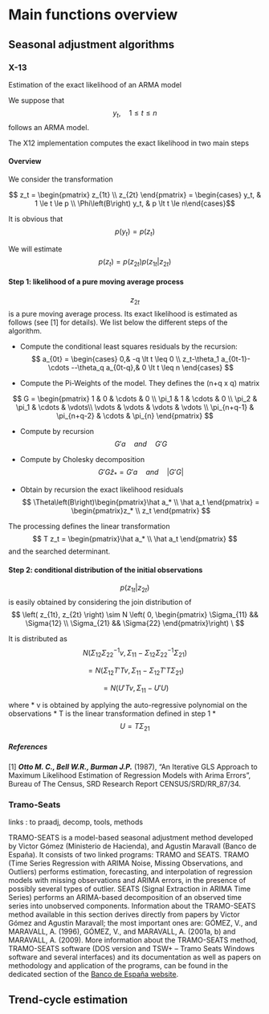 # Main functions overview 


## Seasonal adjustment algorithms 

### X-13
Estimation of the exact likelihood of an ARMA model

We suppose that 
$$ y_t, \quad 1 \le t \le n $$
follows an ARMA model.

The X12 implementation computes the exact likelihood in two main steps

#### Overview

We consider the transformation

$$ z_t = \begin{pmatrix} z_{1t} \\ z_{2t} \end{pmatrix} = \begin{cases} y_t, & 1 \le t \le p \\ \Phi\left(B\right) y_t, & p \lt t \le n\end{cases}$$

It is obvious that 
$$ p\left(y_t\right) = p\left(z_t\right) $$

We will estimate
$$ p\left(z_t\right) = p\left(z_{2t}\right)  p\left(z_{1t}\right | z_{2t} )$$

#### Step 1: likelihood of a pure moving average process

$$z_{2t}$$
is a pure moving average process. Its exact likelihood is estimated as follows (see [1] for details).
We list below the different steps of the algorithm.

* Compute the conditional least squares residuals by the recursion:
$$ a_{0t} = \begin{cases} 0,& -q \lt t \leq 0 \\ z_t-\theta_1 a_{0t-1}- \cdots --\theta_q a_{0t-q},&  0 \lt t \leq n  \end{cases} $$

* Compute the Pi-Weights of the model. They defines the (n+q x q) matrix

$$ G = \begin{pmatrix} 1 & 0 & \cdots & 0 \\ \pi_1 & 1 & \cdots & 0 \\ \pi_2 & \pi_1 & \cdots & \vdots\\ \vdots & \vdots & \vdots & \vdots \\ \pi_{n+q-1} & \pi_{n+q-2} & \cdots & \pi_{n} \end{pmatrix} $$

* Compute by recursion
$$ G'a \quad and \quad G'G $$ 

* Compute by Cholesky decomposition
$$ G'G \hat z_* = G'a \quad and \quad |G'G| $$ 

* Obtain by recursion the exact likelihood residuals
$$ \Theta\left(B\right)\begin{pmatrix}\hat a_* \\ \hat a_t \end{pmatrix}  = \begin{pmatrix}z_* \\ z_t \end{pmatrix} $$

The processing defines the linear transformation 
$$ T z_t = \begin{pmatrix}\hat a_* \\ \hat a_t \end{pmatrix} $$ and the searched determinant.

#### Step 2: conditional distribution of the initial observations

$$ p\left(z_{1t}\right | z_{2t} ) $$
is easily obtained by considering the join distribution of 
$$ \left( z_{1t}, z_{2t} \right) \sim N \left( 0, \begin{pmatrix} \Sigma_{11} && \Sigma{12} \\ \Sigma_{21} && \Sigma{22} \end{pmatrix}\right) \ $$

It is distributed as 
$$ N\left( \Sigma_{12} \Sigma_{22}^{-1}v, \Sigma_{11}-\Sigma_{12} \Sigma_{22}^{-1} \Sigma_{21} \right)$$

$$= N\left( \Sigma_{12} T'Tv, \Sigma_{11}-\Sigma_{12} T'T\Sigma_{21} \right)$$

$$  = N\left( U'Tv, \Sigma_{11}-U'U \right)$$

where
* v is obtained by applying the auto-regressive polynomial on the observations
* T is the linear transformation defined in step 1
* 
$$ U = T \Sigma_{21} $$ 

##### References 

[1] ___Otto M. C., Bell W.R., Burman J.P.___ (1987), "An Iterative GLS Approach to Maximum Likelihood Estimation of Regression Models with Arima Errors", Bureau of The Census, SRD Research Report CENSUS/SRD/RR_87/34.

### Tramo-Seats
links : to praadj, decomp, tools, methods

TRAMO-SEATS is a model-based seasonal adjustment method developed by
Victor Gómez (Ministerio de Hacienda), and Agustin Maravall (Banco de
España). It consists of two linked programs: TRAMO and SEATS. TRAMO
(Time Series Regression with ARIMA Noise, Missing Observations, and
Outliers) performs estimation, forecasting, and interpolation of
regression models with missing observations and ARIMA errors, in the
presence of possibly several types of outlier. SEATS (Signal
Extraction in ARIMA Time Series) performs an ARIMA-based decomposition
of an observed time series into unobserved components. Information about
the TRAMO-SEATS method available in this section derives directly from
papers by Victor Gómez and Agustin Maravall; the most important ones
are: GÓMEZ, V., and MARAVALL, A. (1996), GÓMEZ, V., and MARAVALL, A.
(2001a, b) and MARAVALL, A. (2009). More information about the
TRAMO-SEATS method, TRAMO-SEATS software (DOS version and TSW+ -- Tramo
Seats Windows software and several interfaces) and its documentation as
well as papers on methodology and application of the programs, can be
found in the dedicated section of the 
<a href="https://www.bde.es/bde/en/secciones/servicios/Profesionales/Programas_estadi/Programas_estad_d9fa7f3710fd821.html" target="_blank">Banco de España website</a>.


## Trend-cycle estimation 

